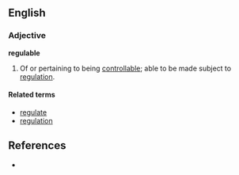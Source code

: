 ==English==

===Adjective===
'''regulable'''

# Of or pertaining to being [[controllable]]; able to be made subject to [[regulation]].
#:''{{{2|Many businesses are regulable because of the interstate commerce clause of United States' Constitution.}}}''

====Related terms====
*[[regulate]]
*[[regulation]]

==References==
*{{R:Webster 1996}}